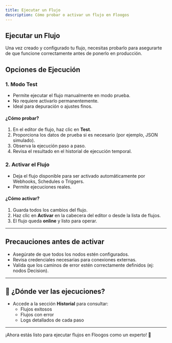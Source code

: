 ```yaml
---
title: Ejecutar un Flujo
description: Cómo probar o activar un flujo en Floogos
---
```


## Ejecutar un Flujo

Una vez creado y configurado tu flujo, necesitas probarlo para asegurarte de que funcione correctamente antes de ponerlo en producción.

## Opciones de Ejecución

### 1. Modo Test
- Permite ejecutar el flujo manualmente en modo prueba.
- No requiere activarlo permanentemente.
- Ideal para depuración o ajustes finos.

#### ¿Cómo probar?
1. En el editor de flujo, haz clic en **Test**.
2. Proporciona los datos de prueba si es necesario (por ejemplo, JSON simulado).
3. Observa la ejecución paso a paso.
4. Revisa el resultado en el historial de ejecución temporal.

### 2. Activar el Flujo
- Deja el flujo disponible para ser activado automáticamente por Webhooks, Schedules o Triggers.
- Permite ejecuciones reales.

#### ¿Cómo activar?
1. Guarda todos los cambios del flujo.
2. Haz clic en **Activar** en la cabecera del editor o desde la lista de flujos.
3. El flujo queda **online** y listo para operar.

---

## Precauciones antes de activar
- Asegúrate de que todos los nodos estén configurados.
- Revisa credenciales necesarias para conexiones externas.
- Valida que los caminos de error estén correctamente definidos (ej: nodos Decision).

---

## 📜 ¿Dónde ver las ejecuciones?

- Accede a la sección **Historial** para consultar:
  - Flujos exitosos
  - Flujos con error
  - Logs detallados de cada paso

---

¡Ahora estás listo para ejecutar flujos en Floogos como un experto! 🚀